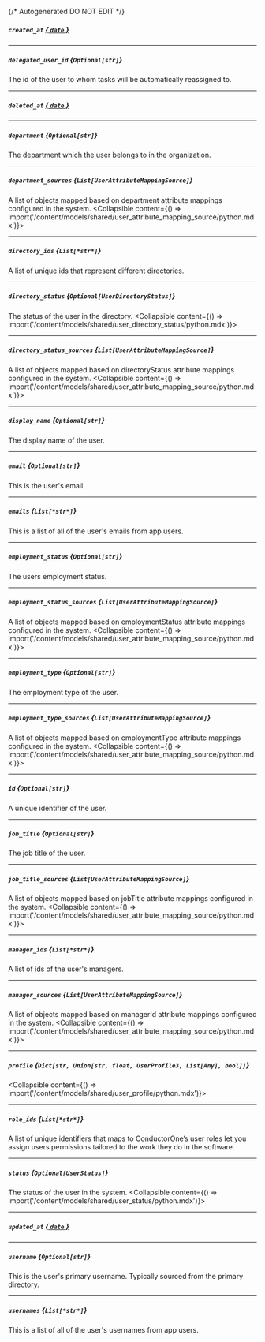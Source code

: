 {/* Autogenerated DO NOT EDIT  */}

##### `created_at` [*{ `date` }*](https://docs.python.org/3/library/datetime.html#date-objects)

---
##### `delegated_user_id` *{`Optional[str]`}*
The id of the user to whom tasks will be automatically reassigned to.

---
##### `deleted_at` [*{ `date` }*](https://docs.python.org/3/library/datetime.html#date-objects)

---
##### `department` *{`Optional[str]`}*
The department which the user belongs to in the organization.

---
##### `department_sources` *{`List[UserAttributeMappingSource]`}*
A list of objects mapped based on department attribute mappings configured in the system.
<Collapsible content={() => import('/content/models/shared/user_attribute_mapping_source/python.mdx')}>
</Collapsible>

---
##### `directory_ids` *{`List[*str*]`}*
A list of unique ids that represent different directories.

---
##### `directory_status` *{`Optional[UserDirectoryStatus]`}*
The status of the user in the directory.
<Collapsible content={() => import('/content/models/shared/user_directory_status/python.mdx')}>
</Collapsible>

---
##### `directory_status_sources` *{`List[UserAttributeMappingSource]`}*
A list of objects mapped based on directoryStatus attribute mappings configured in the system.
<Collapsible content={() => import('/content/models/shared/user_attribute_mapping_source/python.mdx')}>
</Collapsible>

---
##### `display_name` *{`Optional[str]`}*
The display name of the user.

---
##### `email` *{`Optional[str]`}*
This is the user's email.

---
##### `emails` *{`List[*str*]`}*
This is a list of all of the user's emails from app users.

---
##### `employment_status` *{`Optional[str]`}*
The users employment status.

---
##### `employment_status_sources` *{`List[UserAttributeMappingSource]`}*
A list of objects mapped based on employmentStatus attribute mappings configured in the system.
<Collapsible content={() => import('/content/models/shared/user_attribute_mapping_source/python.mdx')}>
</Collapsible>

---
##### `employment_type` *{`Optional[str]`}*
The employment type of the user.

---
##### `employment_type_sources` *{`List[UserAttributeMappingSource]`}*
A list of objects mapped based on employmentType attribute mappings configured in the system.
<Collapsible content={() => import('/content/models/shared/user_attribute_mapping_source/python.mdx')}>
</Collapsible>

---
##### `id` *{`Optional[str]`}*
A unique identifier of the user.

---
##### `job_title` *{`Optional[str]`}*
The job title of the user.

---
##### `job_title_sources` *{`List[UserAttributeMappingSource]`}*
A list of objects mapped based on jobTitle attribute mappings configured in the system.
<Collapsible content={() => import('/content/models/shared/user_attribute_mapping_source/python.mdx')}>
</Collapsible>

---
##### `manager_ids` *{`List[*str*]`}*
A list of ids of the user's managers.

---
##### `manager_sources` *{`List[UserAttributeMappingSource]`}*
A list of objects mapped based on managerId attribute mappings configured in the system.
<Collapsible content={() => import('/content/models/shared/user_attribute_mapping_source/python.mdx')}>
</Collapsible>

---
##### `profile` *{`Dict[str, Union[str, float, UserProfile3, List[Any], bool]]`}*
<Collapsible content={() => import('/content/models/shared/user_profile/python.mdx')}>
</Collapsible>

---
##### `role_ids` *{`List[*str*]`}*
A list of unique identifiers that maps to ConductorOne’s user roles let you assign users permissions tailored to the work they do in the software.

---
##### `status` *{`Optional[UserStatus]`}*
The status of the user in the system.
<Collapsible content={() => import('/content/models/shared/user_status/python.mdx')}>
</Collapsible>

---
##### `updated_at` [*{ `date` }*](https://docs.python.org/3/library/datetime.html#date-objects)

---
##### `username` *{`Optional[str]`}*
This is the user's primary username. Typically sourced from the primary directory.

---
##### `usernames` *{`List[*str*]`}*
This is a list of all of the user's usernames from app users.

